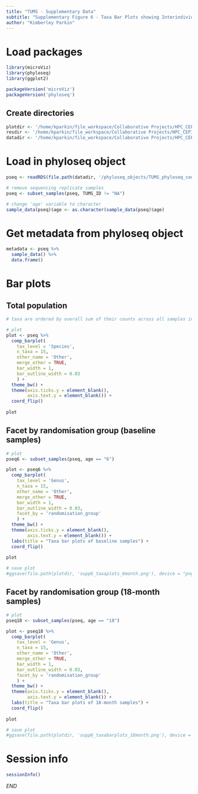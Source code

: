 ```yaml
---
title: "TUMS - Supplementary Data"
subtitle: "Supplementary Figure 6 - Taxa Bar Plots showing Interindividual Variation"
author: "Kimberley Parkin"
---
```


# Load packages
```r
library(microViz)
library(phyloseq)
library(ggplot2)
```

```r
packageVersion('microViz')
packageVersion('phyloseq')
```

## Create directories
```r
plotdir <- '/home/kparkin/file_workspace/Collaborative Projects/HPC_CEPI/ANALYSIS/Project_TUMS/src/TUMS/Paper_2_RCT/figures'
resdir <- '/home/kparkin/file_workspace/Collaborative Projects/HPC_CEPI/ANALYSIS/Project_TUMS/src/TUMS/Paper_2_RCT/results'
datadir <- '/home/kparkin/file_workspace/Collaborative Projects/HPC_CEPI/ANALYSIS/Project_TUMS/data'
```

# Load in phyloseq object
```r
pseq <- readRDS(file.path(datadir, '/phyloseq_objects/TUMS_phyloseq_counts_complete.rds'))
```

```r
# remove sequencing replicate samples
pseq <- subset_samples(pseq, TUMS_ID != "NA")

# change 'age' variable to character
sample_data(pseq)$age <- as.character(sample_data(pseq)$age)
```

# Get metadata from phyloseq object
```r
metadata <- pseq %>%
  sample_data() %>%
  data.frame()
```

# Bar plots
## Total population
```r
# taxa are ordered by overall sum of their counts across all samples in dataset

# plot
plot <- pseq %>%
  comp_barplot(
    tax_level = 'Species',
    n_taxa = 15,
    other_name = 'Other',
    merge_other = TRUE,
    bar_width = 1,
    bar_outline_width = 0.03
    ) +
  theme_bw() +
  theme(axis.ticks.y = element_blank(), 
        axis.text.y = element_blank()) +
  coord_flip() 
  
plot


```

## Facet by randomisation group (baseline samples)
```r
# plot
pseq6 <- subset_samples(pseq, age == "6")

plot <- pseq6 %>%
  comp_barplot(
    tax_level = 'Genus',
    n_taxa = 15,
    other_name = 'Other',
    merge_other = TRUE,
    bar_width = 1,
    bar_outline_width = 0.03,
    facet_by = 'randomisation_group'
    ) +
  theme_bw() +
  theme(axis.ticks.y = element_blank(), 
        axis.text.y = element_blank()) +
  labs(title = "Taxa bar plots of baseline samples") +
  coord_flip()
  
plot

# save plot
#ggsave(file.path(plotdir, 'supp6_taxaplots_6month.png'), device = "png", dpi = 300, height = 4, width = 13)
```

## Facet by randomisation group (18-month samples)
```r
# plot
pseq18 <- subset_samples(pseq, age == "18")

plot <- pseq18 %>%
  comp_barplot(
    tax_level = 'Genus',
    n_taxa = 15,
    other_name = 'Other',
    merge_other = TRUE,
    bar_width = 1,
    bar_outline_width = 0.03,
    facet_by = 'randomisation_group'
    ) +
  theme_bw() +
  theme(axis.ticks.y = element_blank(), 
        axis.text.y = element_blank()) +
  labs(title = "Taxa bar plots of 18-month samples") +
  coord_flip()
  
plot

# save plot
#ggsave(file.path(plotdir, 'supp6_taxabarplots_18month.png'), device = "png", dpi = 300, height = 4, width = 13)
```

# Session info
```r
sessionInfo()
```

*END*